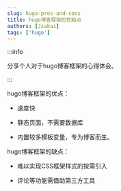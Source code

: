 ```yaml
---
slug: hugo-pros-and-cons
title: hugo博客框架的优缺点
authors: [Jiakai]
tags: ['hugo']
---
```


:::info

分享个人对于hugo博客框架的心得体会。

:::

hugo博客框架的优点：

+ 速度快

+ 静态页面，不需要数据库

+ 内置较多模板变量，专为博客而生。

hugo博客框架的缺点：

+ 难以实现CSS框架样式的按需引入

+ 评论等功能需借助第三方工具